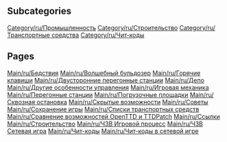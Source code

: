 
== Subcategories ==
[[Category/ru/Промышленность]]
[[Category/ru/Строительство]]
[[Category/ru/Транспортные средства]]
[[Category/ru/Чит-коды]]

== Pages ==
[[Main/ru/Бедствия]]
[[Main/ru/Волшебный бульдозер]]
[[Main/ru/Горячие клавиши]]
[[Main/ru/Двусторонние перегонные станции]]
[[Main/ru/Депо]]
[[Main/ru/Другие особенности управления]]
[[Main/ru/Игровая механика]]
[[Main/ru/Перегонные станции]]
[[Main/ru/Погрузочные площадки]]
[[Main/ru/Сквозная остановка]]
[[Main/ru/Скрытые возможности]]
[[Main/ru/Советы]]
[[Main/ru/Сохранение игры]]
[[Main/ru/Списки транспортных средств]]
[[Main/ru/Сравнение возможностей OpenTTD и TTDPatch]]
[[Main/ru/Ссылки]]
[[Main/ru/Строительство]]
[[Main/ru/ЧЗВ Игровой процесс]]
[[Main/ru/ЧЗВ Сетевая игра]]
[[Main/ru/Чит-коды]]
[[Main/ru/Чит-коды в сетевой игре]]

